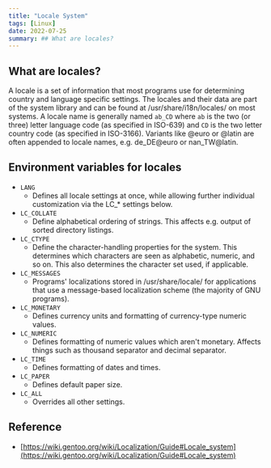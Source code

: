 ```yaml
---
title: "Locale System"
tags: [Linux]
date: 2022-07-25
summary: ## What are locales?
---
```


## What are locales?

A locale is a set of information that most programs use for determining
country and language specific settings. The locales and their data are part of
the system library and can be found at /usr/share/i18n/locales/ on most
systems. A locale name is generally named `ab_CD` where `ab` is the two (or three)
letter language code (as specified in ISO-639) and `CD` is the two letter
country code (as specified in ISO-3166). Variants like @euro or @latin are
often appended to locale names, e.g. de_DE@euro or nan_TW@latin.

## Environment variables for locales

- `LANG`
  - Defines all locale settings at once, while allowing further individual customization via the LC_* settings below.
- `LC_COLLATE`
  - Define alphabetical ordering of strings. This affects e.g. output of sorted directory listings.
- `LC_CTYPE`
  - Define the character-handling properties for the system. This determines which characters are seen as alphabetic, numeric, and so on. This also determines the character set used, if applicable.
- `LC_MESSAGES`
  - Programs' localizations stored in /usr/share/locale/ for applications that use a message-based localization scheme (the majority of GNU programs).
- `LC_MONETARY`
  - Defines currency units and formatting of currency-type numeric values.
- `LC_NUMERIC`
  - Defines formatting of numeric values which aren't monetary. Affects things such as thousand separator and decimal separator.
- `LC_TIME`
  - Defines formatting of dates and times.
- `LC_PAPER`
  - Defines default paper size.
- `LC_ALL`
  - Overrides all other settings.

## Reference

- [https://wiki.gentoo.org/wiki/Localization/Guide#Locale_system](https://wiki.gentoo.org/wiki/Localization/Guide#Locale_system)